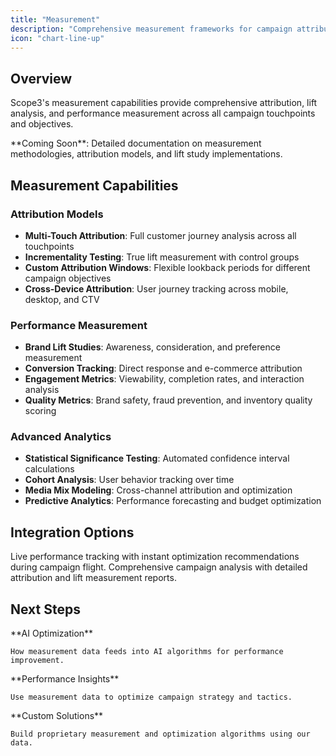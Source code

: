 ```yaml
---
title: "Measurement"
description: "Comprehensive measurement frameworks for campaign attribution, lift studies, and performance analysis"
icon: "chart-line-up"
---
```


## Overview

Scope3's measurement capabilities provide comprehensive attribution, lift analysis, and performance measurement across all campaign touchpoints and objectives.

<Info>
**Coming Soon**: Detailed documentation on measurement methodologies, attribution models, and lift study implementations.
</Info>

## Measurement Capabilities

### Attribution Models
- **Multi-Touch Attribution**: Full customer journey analysis across all touchpoints
- **Incrementality Testing**: True lift measurement with control groups
- **Custom Attribution Windows**: Flexible lookback periods for different campaign objectives
- **Cross-Device Attribution**: User journey tracking across mobile, desktop, and CTV

### Performance Measurement
- **Brand Lift Studies**: Awareness, consideration, and preference measurement
- **Conversion Tracking**: Direct response and e-commerce attribution
- **Engagement Metrics**: Viewability, completion rates, and interaction analysis
- **Quality Metrics**: Brand safety, fraud prevention, and inventory quality scoring

### Advanced Analytics
- **Statistical Significance Testing**: Automated confidence interval calculations
- **Cohort Analysis**: User behavior tracking over time
- **Media Mix Modeling**: Cross-channel attribution and optimization
- **Predictive Analytics**: Performance forecasting and budget optimization

## Integration Options

<CardGroup cols={2}>
  <Card title="Real-time Measurement" icon="zap">
    Live performance tracking with instant optimization recommendations during campaign flight.
  </Card>
  
  <Card title="Post-Campaign Analysis" icon="microscope">
    Comprehensive campaign analysis with detailed attribution and lift measurement reports.
  </Card>
</CardGroup>

## Next Steps

<CardGroup cols={3}>
  <Card title="Scope3 Algorithms" href="/optimization/scope3-algorithms" icon="brain">
    **AI Optimization**
    
    How measurement data feeds into AI algorithms for performance improvement.
  </Card>
  
  <Card title="Campaign Analytics" href="/object-guides/campaign" icon="bullseye-arrow">
    **Performance Insights**
    
    Use measurement data to optimize campaign strategy and tactics.
  </Card>
  
  <Card title="Custom Algorithms" href="/optimization/custom-algorithms" icon="gear">
    **Custom Solutions**
    
    Build proprietary measurement and optimization algorithms using our data.
  </Card>
</CardGroup>